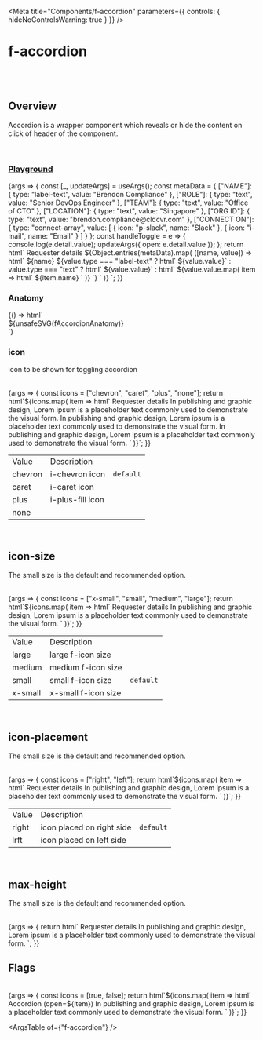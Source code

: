 
<Meta
	title="Components/f-accordion"
	parameters={{
		controls: { hideNoControlsWarning: true }
	}}
/>

# f-accordion

<br />
<br />

## Overview

<f-divider></f-divider>

Accordion is a wrapper component which reveals or hide the content on click of header of the component.

<br />

### [Playground](/story/components-f-accordion--playground)

<Canvas>
	<Story
		name="Playground"
		argTypes={{
			open: { control: "boolean" },
			icon: { control: "radio", options: ["chevron", "caret", "plus", "none"] },
			["icon-size"]: { control: "radio", options: ["x-small", "small", "medium", "large"] },
			["icon-placement"]: { control: "radio", options: ["right", "left"] },
			["max-height"]: { control: "text" },
			["header-padding"]: { control: "text" },
			["body-padding"]: { control: "text" }
		}}
		args={{
			open: false,
			icon: "chevron",
			["icon-size"]: "small",
			["icon-placement"]: "right",
			["max-height"]: "180px",
			["header-padding"]: "medium",
			["body-padding"]: "none medium"
		}}
	>
		{args => {
			const [_, updateArgs] = useArgs();
			const metaData = {
				["NAME"]: { type: "label-text", value: "Brendon Compliance" },
				["ROLE"]: { type: "text", value: "Senior DevOps Engineer" },
				["TEAM"]: { type: "text", value: "Office of CTO" },
				["LOCATION"]: { type: "text", value: "Singapore" },
				["ORG ID"]: { type: "text", value: "brendon.compliance@cldcvr.com" },
				["CONNECT ON"]: {
					type: "connect-array",
					value: [
						{ icon: "p-slack", name: "Slack" },
						{ icon: "i-mail", name: "Email" }
					]
				}
			};
			const handleToggle = e => {
				console.log(e.detail.value);
				updateArgs({ open: e.detail.value });
			};
			return html`<f-div direction="column" padding="x-large"
				><f-accordion
					.open=${args.open}
					.icon=${args.icon}
					icon-size=${args["icon-size"]}
					icon-placement=${args["icon-placement"]}
					max-height=${args["max-height"]}
					header-padding=${args["header-padding"]}
					body-padding=${args["body-padding"]}
					@toggle=${handleToggle}
				>
					<f-div
						><f-text variant="para" size="small" weight="bold">Requester details</f-text></f-div
					>
					<f-div slot="body" direction="column">
						${Object.entries(metaData).map(
							([name, value]) => html`
								<f-div direction="row" padding="small none" height="hug-content">
									<f-div width="33%"
										><f-text variant="para" size="small" weight="regular" state="secondary"
											>${name}</f-text
										></f-div
									>
									${value.type === "label-text"
										? html` <f-div align="middle-left" gap="x-small">
												<f-pictogram
													variant="circle"
													size="small"
													state="default"
													source="BC"
												></f-pictogram>
												<f-text variant="para" size="small" weight="regular"
													>${value.value}</f-text
												></f-div
										  >`
										: value.type === "text"
										? html` <f-div
												><f-text variant="para" size="small" weight="regular"
													>${value.value}</f-text
												></f-div
										  >`
										: html` <f-div direction="column" gap="small" align="middle-center">
												${value.value.map(
													item => html` <f-div gap="x-small">
														<f-icon .source=${item.icon} size="small" clickable></f-icon>
														<f-text ?inline=${true} variant="para" size="small" weight="medium"
															>${item.name}</f-text
														>
													</f-div>`
												)}
										  </f-div>`}
								</f-div>
							`
						)}
					</f-div>
				</f-accordion>
			</f-div>`;
		}}
	</Story>
</Canvas>

<br />

### Anatomy

<f-divider></f-divider>

<Story name="Anatomy">
	{() => html`<div class="align-center">${unsafeSVG(fAccordionAnatomy)}</div>`}
</Story>

<br />

### icon

<f-divider></f-divider>

icon to be shown for toggling accordion

<br />

<Canvas>
	<Story name="icon">
		{args => {
			const icons = ["chevron", "caret", "plus", "none"];
			return html`<f-div direction="column"
				>${icons.map(
					item => html`<f-accordion .open=${true} .icon=${item}>
							<f-div
								><f-text variant="para" size="small" weight="bold">Requester details</f-text></f-div
							>
							<f-div slot="body" direction="column" padding="small none">
								<f-text variant="para" size="small" weight="regular" state="secondary">
									In publishing and graphic design, Lorem ipsum is a placeholder text commonly used
									to demonstrate the visual form. In publishing and graphic design, Lorem ipsum is a
									placeholder text commonly used to demonstrate the visual form. In publishing and
									graphic design, Lorem ipsum is a placeholder text commonly used to demonstrate the
									visual form.
								</f-text>
							</f-div>
						</f-accordion>
						<f-divider></f-divider> `
				)}</f-div
			>`;
		}}
	</Story>
</Canvas>

<table class="custom-table">
	<tbody>
		<tr>
			<td>Value</td>
			<td>Description</td>
			<td></td>
		</tr>
		<tr>
			<td>chevron</td>
			<td>i-chevron icon</td>
			<td>
				<code>default</code>
			</td>
		</tr>
		<tr>
			<td>caret</td>
			<td>i-caret icon</td>
			<td></td>
		</tr>
		<tr>
			<td>plus</td>
			<td>i-plus-fill icon</td>
			<td></td>
		</tr>
		<tr>
			<td>none</td>
			<td></td>
			<td></td>
		</tr>
	</tbody>
</table>

<br />

## icon-size

<f-divider></f-divider>

The small size is the default and recommended option.

<br />

<Canvas>
	<Story name="icon-size">
		{args => {
			const icons = ["x-small", "small", "medium", "large"];
			return html`<f-div
				>${icons.map(
					item => html`<f-div direction="column" padding="x-large"
						><f-accordion .open=${true} icon-size=${item}>
							<f-div
								><f-text variant="para" size="small" weight="bold">Requester details</f-text></f-div
							>
							<f-div slot="body" direction="column" padding="medium none">
								<f-text variant="para" size="small" weight="regular" state="secondary">
									In publishing and graphic design, Lorem ipsum is a placeholder text commonly used
									to demonstrate the visual form.</f-text
								>
							</f-div>
						</f-accordion></f-div
					>`
				)}</f-div
			>`;
		}}
	</Story>
</Canvas>

<table class="custom-table">
	<tbody>
		<tr>
			<td>Value</td>
			<td>Description</td>
			<td></td>
		</tr>
		<tr>
			<td>large</td>
			<td>large f-icon size</td>
			<td></td>
		</tr>
		<tr>
			<td>medium</td>
			<td>medium f-icon size</td>
			<td></td>
		</tr>
		<tr>
			<td>small</td>
			<td>small f-icon size</td>
			<td>
				<code>default</code>
			</td>
		</tr>
		<tr>
			<td>x-small</td>
			<td>x-small f-icon size</td>
			<td></td>
		</tr>
	</tbody>
</table>

<br />

## icon-placement

<f-divider></f-divider>

The small size is the default and recommended option.

<br />

<Canvas>
	<Story name="icon-placement">
		{args => {
			const icons = ["right", "left"];
			return html`<f-div
				>${icons.map(
					item => html`<f-div direction="column" padding="x-large"
						><f-accordion .open=${true} icon-placement=${item}>
							<f-div
								><f-text variant="para" size="small" weight="bold">Requester details</f-text></f-div
							>
							<f-div slot="body" direction="column" padding="medium none">
								<f-text variant="para" size="small" weight="regular" state="secondary">
									In publishing and graphic design, Lorem ipsum is a placeholder text commonly used
									to demonstrate the visual form.</f-text
								>
							</f-div>
						</f-accordion></f-div
					>`
				)}</f-div
			>`;
		}}
	</Story>
</Canvas>

<table class="custom-table">
	<tbody>
		<tr>
			<td>Value</td>
			<td>Description</td>
			<td></td>
		</tr>
		<tr>
			<td>right</td>
			<td>icon placed on right side</td>
			<td>
				<code>default</code>
			</td>
		</tr>
		<tr>
			<td>lrft</td>
			<td>icon placed on left side</td>
			<td></td>
		</tr>
	</tbody>
</table>

<br />

## max-height

<f-divider></f-divider>

The small size is the default and recommended option.

<br />

<Canvas>
	<Story name="max-height">
		{args => {
			return html`<f-div
				><f-div direction="column" padding="x-large" width="300px"
					><f-accordion .open=${true} max-height="50px">
						<f-div
							><f-text variant="para" size="small" weight="bold">Requester details</f-text></f-div
						>
						<f-div slot="body" direction="column" padding="medium none">
							<f-text variant="para" size="small" weight="regular" state="secondary">
								In publishing and graphic design, Lorem ipsum is a placeholder text commonly used to
								demonstrate the visual form.</f-text
							>
						</f-div>
					</f-accordion></f-div
				></f-div
			>`;
		}}
	</Story>
</Canvas>

<br />

## Flags

<f-divider></f-divider>

<br />

<Canvas>
	<Story name="Flags">
		{args => {
			const icons = [true, false];
			return html`<f-div
				>${icons.map(
					item => html`<f-div direction="column" padding="x-large"
						><f-accordion .open=${item}>
							<f-div
								><f-text variant="para" size="small" weight="bold"
									>Accordion (open=${item})</f-text
								></f-div
							>
							<f-div slot="body" direction="column" padding="medium none">
								<f-text variant="para" size="small" weight="regular" state="secondary">
									In publishing and graphic design, Lorem ipsum is a placeholder text commonly used
									to demonstrate the visual form.</f-text
								>
							</f-div>
						</f-accordion></f-div
					>`
				)}</f-div
			>`;
		}}
	</Story>
</Canvas>

<ArgsTable of={"f-accordion"} />
